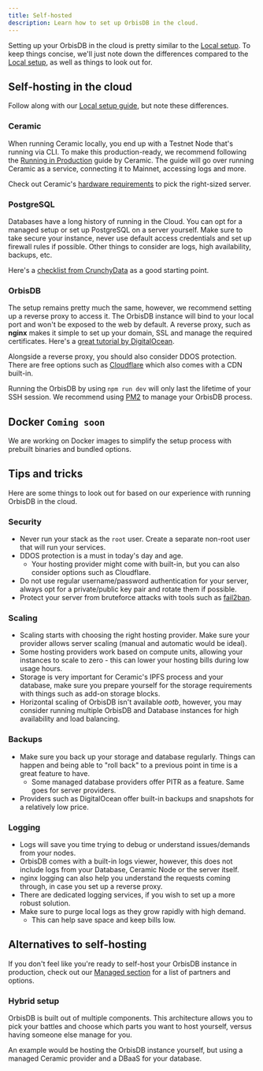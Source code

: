 ```yaml
---
title: Self-hosted
description: Learn how to set up OrbisDB in the cloud.
---
```


Setting up your OrbisDB in the cloud is pretty similar to the
[Local setup](/databases/orbisdb-setting-up/local). To keep things concise, we'll just note down the
differences compared to the [Local setup](/databases/orbisdb-setting-up/local), as well as things to
look out for.

## Self-hosting in the cloud

Follow along with our [Local setup guide](/databases/orbisdb-setting-up/local), but note these
differences.

### Ceramic

When running Ceramic locally, you end up with a Testnet Node that's running via CLI. To make this
production-ready, we recommend following the
[Running in Production](https://developers.ceramic.network/docs/protocol/js-ceramic/guides/ceramic-nodes/running-cloud)
guide by Ceramic. The guide will go over running Ceramic as a service, connecting it to Mainnet,
accessing logs and more.

Check out Ceramic's
[hardware requirements](https://developers.ceramic.network/docs/introduction/technical-reqs#hardware-requirements)
to pick the right-sized server.

### PostgreSQL

Databases have a long history of running in the Cloud. You can opt for a managed setup or set up
PostgreSQL on a server yourself. Make sure to take secure your instance, never use default access
credentials and set up firewall rules if possible. Other things to consider are logs, high
availability, backups, etc.

Here's a
[checklist from CrunchyData](https://www.crunchydata.com/blog/is-your-postgres-ready-for-production)
as a good starting point.

### OrbisDB

The setup remains pretty much the same, however, we recommend setting up a reverse proxy to access
it. The OrbisDB instance will bind to your local port and won't be exposed to the web by default. A
reverse proxy, such as **nginx** makes it simple to set up your domain, SSL and manage the required
certificates. Here's a
[great tutorial by DigitalOcean](https://www.digitalocean.com/community/tutorials/nginx-reverse-proxy-node-angular).

Alongside a reverse proxy, you should also consider DDOS protection. There are free options such as
[Cloudflare](https://www.cloudflare.com/) which also comes with a CDN built-in.

Running the OrbisDB by using `npm run dev` will only last the lifetime of your SSH session. We
recommend using [PM2](https://pm2.keymetrics.io/) to manage your OrbisDB process.

## Docker **`Coming soon`**

We are working on Docker images to simplify the setup process with prebuilt binaries and bundled
options.

## Tips and tricks

Here are some things to look out for based on our experience with running OrbisDB in the cloud.

### Security

- Never run your stack as the `root` user. Create a separate non-root user that will run your
  services.
- DDOS protection is a must in today's day and age.
  - Your hosting provider might come with built-in, but you can also consider options such as
    Cloudflare.
- Do not use regular username/password authentication for your server, always opt for a
  private/public key pair and rotate them if possible.
- Protect your server from bruteforce attacks with tools such as
  [fail2ban](https://github.com/fail2ban/fail2ban).

### Scaling

- Scaling starts with choosing the right hosting provider. Make sure your provider allows server
  scaling (manual and automatic would be ideal).
- Some hosting providers work based on compute units, allowing your instances to scale to zero -
  this can lower your hosting bills during low usage hours.
- Storage is very important for Ceramic's IPFS process and your database, make sure you prepare
  yourself for the storage requirements with things such as add-on storage blocks.
- Horizontal scaling of OrbisDB isn't available _ootb_, however, you may consider running multiple
  OrbisDB and Database instances for high availability and load balancing.

### Backups

- Make sure you back up your storage and database regularly. Things can happen and being able to
  "roll back" to a previous point in time is a great feature to have.
  - Some managed database providers offer PITR as a feature. Same goes for server providers.
- Providers such as DigitalOcean offer built-in backups and snapshots for a relatively low price.

### Logging

- Logs will save you time trying to debug or understand issues/demands from your nodes.
- OrbisDB comes with a built-in logs viewer, however, this does not include logs from your Database,
  Ceramic Node or the server itself.
- nginx logging can also help you understand the requests coming through, in case you set up a
  reverse proxy.
- There are dedicated logging services, if you wish to set up a more robust solution.
- Make sure to purge local logs as they grow rapidly with high demand.
  - This can help save space and keep bills low.

## Alternatives to self-hosting

If you don't feel like you're ready to self-host your OrbisDB instance in production, check out our
[Managed section](/databases/orbisdb-setting-up/managed-studio) for a list of partners and options.

### Hybrid setup

OrbisDB is built out of multiple components. This architecture allows you to pick your battles and
choose which parts you want to host yourself, versus having someone else manage for you.

An example would be hosting the OrbisDB instance yourself, but using a managed Ceramic provider and
a DBaaS for your database.
